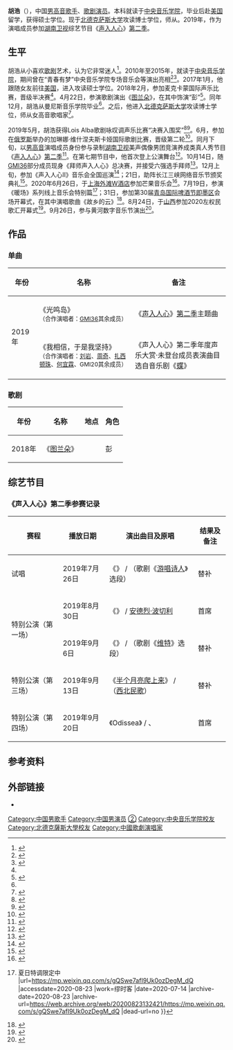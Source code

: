{{otheruses|胡浩}}
{{艺人
| 姓名 = 胡浩
| 类型 = 男艺人
| 图像 = 男高音胡浩.jpg
| 国籍 = {{PRC}}
| 民族 = 汉族
| 出生日期 = {{Birth date and age|1989|8|14}}
| 出生地点 = {{CHN}}
| 职业 = 歌手、歌剧演员
| 语言 = 汉语、英语、意大利语
| 教育程度 = 博士
| 母校 = [[中央音乐学院|中央音乐学院]]<br>{{link-en|曼尼斯音乐学院|Mannes School of Music}}<br>[[北德克萨斯大学|北德克萨斯大学]]
| 音乐类型 = [[古典音乐|古典]]、[[流行音乐|流行]]
| 出道地点 = {{USA}}<br>{{CHN}}
| 代表作 = 歌曲：《光鸣岛》<br>歌剧：《[[图兰朵|图兰朵]]》
| 经纪公司 = 芒果音乐
| 相关团体 = [[GMI36|GMI36]]
}}
'''胡浩'''（{{bd|1989年|8月14日||}}），中国[[男高音|男高音]][[歌手|歌手]]、[[歌剧演员|歌剧演员]]。本科就读于[[中央音乐学院|中央音乐学院]]，毕业后赴[[美国|美国]]留学，获得{{link-en|曼尼斯音乐学院|Mannes School of Music}}硕士学位。现于[[北德克萨斯大学|北德克萨斯大学]]攻读博士学位，师从{{link-en|露西妮·阿玛拉|Lucine Amara}}。2019年，作为演唱成员参加[[湖南卫视|湖南卫视]]综艺节目《[[声入人心|声入人心]]》[[声入人心_(第二季)|第二季]]。

== 生平 ==
胡浩从小喜欢[[歌剧|歌剧]]艺术，认为它非常迷人<ref name=A>{{cite news |author=久岛 |title=我在纽约学歌剧 |url=https://www.voachinese.com/a/chinese-students-ny-opear-dream-20190305/4815241.html |accessdate=2020-08-23 |work=美国之音 |date=2019-03-06 |archive-date=2020-07-23 |archive-url=https://web.archive.org/web/20200723184103/https://www.voachinese.com/a/chinese-students-ny-opear-dream-20190305/4815241.html |dead-url=no }}</ref>。2010年至2015年，就读于[[中央音乐学院|中央音乐学院]]，期间曾在“青春有梦”中央音乐学院专场音乐会等演出亮相<ref name=B>{{cite news |title=The McCammon Voice Competition Announces the 2018 McCammon Semi-finalists |url=https://myscena.org/newswire/mccammon-voice-competition-announces-2018-mccammon-semi-finalists/ |accessdate=2020-08-23 |work=La Scena Musicale |date=2018-02-23 |language=en |archive-date=2020-08-23 |archive-url=https://web.archive.org/web/20200823091411/https://myscena.org/newswire/mccammon-voice-competition-announces-2018-mccammon-semi-finalists/ |dead-url=no }}</ref><ref>{{cite web |title=国科大举办“青春有梦”中央音乐学院专场音乐会 |url=http://www.cas.ac.cn/wh/wmtd/201409/t20140929_4217371.shtml |website=中国科学院 |accessdate=2020-08-23 |date=2014-09-29 |archive-date=2020-08-23 |archive-url=https://web.archive.org/web/20200823091950/http://www.cas.ac.cn/wh/wmtd/201409/t20140929_4217371.shtml |dead-url=no }}</ref>。2017年1月，他跟随女友前往[[美国|美国]]，进入{{link-en|曼尼斯音乐学院|Mannes School of Music}}攻读硕士学位。2018年2月，参加麦克卡蒙国际声乐比赛，晋级半决赛<ref name=B/>。4月22日，参演{{link-en|卑尔根表演艺术中心|Bergen Performing Arts Center}}歌剧演出《[[图兰朵|图兰朵]]》，在其中饰演“彭”<ref>{{cite news |author=Jessica Wright |title=New Jersey Association of Verismo Opera Announces Cast to Perform in Debut of Turandot |url=http://www.englewoodnjnews.com/new-jersey-association-of-verismo-opera-announces-cast-to-perform-in-debut-of-turandot |accessdate=2020-08-23 |work=Englewood NJ News |date=2018-03-19 |language=en |archive-date=2020-08-23 |archive-url=https://web.archive.org/web/20200823173132/http://www.englewoodnjnews.com/new-jersey-association-of-verismo-opera-announces-cast-to-perform-in-debut-of-turandot |dead-url=no }}</ref>。同年12月，胡浩从曼尼斯音乐学院毕业<ref name=A/>。之后，他进入[[北德克萨斯大学|北德克萨斯大学]]攻读博士学位，师从女高音歌唱家{{link-en|露西妮·阿玛拉|Lucine Amara}}<ref>{{cite web |title=声声不息 · 不止古典 赵越、郭虹旭、何亮辰、胡浩 跨界美声专场音乐会 |url=http://www.mndxy.org/perform/performshow.aspx?id=1911113424 |website=闽南大戏院 |accessdate=2020-08-23 |archive-date=2020-08-23 |archive-url=https://web.archive.org/web/20200823091250/http://www.mndxy.org/perform/performshow.aspx?id=1911113424 |dead-url=no }}</ref>。

2019年5月，胡浩获得Lois Alba歌剧咏叹调声乐比赛“决赛入围奖”<ref>{{cite web |title=Our 2019 Finalists |url=http://soma-info.org/?page_id=6248 |website=Soma International Foundation Inc. |accessdate=2020-08-24 |language=en |archive-date=2020-08-24 |archive-url=https://web.archive.org/web/20200824033725/http://soma-info.org/?page_id=6248 |dead-url=no }}</ref><ref>{{cite web |title=2019 Finalist Award Winner : Hao Hu |url=http://soma-info.org/?page_id=6276 |website=Soma International Foundation Inc. |accessdate=2020-08-24 |language=en |archive-date=2020-08-24 |archive-url=https://web.archive.org/web/20200824022622/http://soma-info.org/?page_id=6276 |dead-url=no }}</ref>。6月，参加在[[俄罗斯|俄罗斯]]举办的加琳娜·维什涅夫斯卡娅国际歌剧比赛，晋级第二轮<ref>{{cite web |title=The I Round of the Galina Vishnevskaya International Opera Singers Competition finished on June 4 |url=http://en.opera-centre.ru/news/the-i-round-of-the-galina-vishnevskaya-international-opera-singers-competition-finished-on-june-4/ |website=Galina Vishnevskaya Opera Centre |accessdate=2020-08-23 |date=2019-06-04 |language=en |archive-date=2020-08-23 |archive-url=https://web.archive.org/web/20200823172857/http://en.opera-centre.ru/news/the-i-round-of-the-galina-vishnevskaya-international-opera-singers-competition-finished-on-june-4/ |dead-url=no }}</ref>。同月下旬，以[[男高音|男高音]]演唱成员身份参与录制[[湖南卫视|湖南卫视]]美声偶像男团竞演养成类真人秀节目《[[声入人心|声入人心]]》[[声入人心_(第二季)|第二季]]<ref>{{cite news |author=曾索狄 |title=身高185+还来自世界顶尖院校，《声入人心2》这次要学霸开会！ |url=http://www.shxwcb.com/289301.html |accessdate=2020-08-23 |work=周到上海 |date=2019-07-15 |archive-date=2020-08-23 |archive-url=https://web.archive.org/web/20200823132423/http://www.shxwcb.com/289301.html |dead-url=no }}</ref>。在第七期节目中，他首次登上公演舞台<ref>{{cite news |editor=sally |title=《声入人心》廖昌永张惠妹尚雯婕唱响舞台 周奇胡浩爆发实力 |url=http://zixun.hunantv.com/hntv/20190829/1629366697.html |accessdate=2020-08-23 |work=金鹰网 |date=2019-08-29 |archive-date=2020-08-23 |archive-url=https://web.archive.org/web/20200823172945/http://zixun.hunantv.com/hntv/20190829/1629366697.html |dead-url=no }}</ref>。10月14日，随[[GMI36|GMI36]]部分成员现身《拜师声入人心》总决赛，并接受六强选手拜师<ref>{{cite news |author=张力伟 |title=《拜师声入人心》在青举行 山东总决赛角出六强 |url=http://news.qingdaonews.com/qingdao/2019-10/14/content_20807456.htm |accessdate=2020-08-23 |work=青岛新闻网 |date=2019-10-14 |archive-date=2020-08-23 |archive-url=https://web.archive.org/web/20200823091900/http://news.qingdaonews.com/qingdao/2019-10/14/content_20807456.htm |dead-url=no }}</ref>。12月上旬，参加《声入人心II》音乐会全国巡演<ref>{{cite news |editor=sally |title=《声入人心II》巡演从长沙精彩开启 下一站重庆等你来看 |url=http://zixun.hunantv.com/hntv/20191205/1340218752.html |accessdate=2020-08-23 |work=金鹰网 |date=2019-12-05 |archive-date=2020-08-23 |archive-url=https://web.archive.org/web/20200823091755/http://zixun.hunantv.com/hntv/20191205/1340218752.html |dead-url=no }}</ref>；21日，助阵长江三峡网络音乐节颁奖典礼<ref>{{cite news |author1=余鸿 |author2=余军 |author3=谭卫高 |author4=胡克成 |title=2019年长江三峡网络音乐节颁奖典礼圆满举行 |url=http://sj.zhongxian.cbg.cn/2019/12/22/28779890.shtml |accessdate=2020-08-23 |work=忠县手机台 |date=2019-12-22 |archive-date=2020-08-23 |archive-url=https://web.archive.org/web/20200823090950/http://sj.zhongxian.cbg.cn/2019/12/22/28779890.shtml |dead-url=no }}</ref>。2020年6月26日，于[[上海外滩|上海外滩]][[W酒店|W酒店]]参加芒果音乐会<ref>{{cite news |editor=向阳 |title=冲破旅游业阴霾！阡鹿旅游芒果音乐会唱响未来的“我们” |url=http://www.xfrb.com.cn/article/wjcx-jd/16575287818172.html |accessdate=2020-08-23 |work=消费日报网 |date=2020-07-23 |archive-date=2020-08-23 |archive-url=https://web.archive.org/web/20200823092050/http://www.xfrb.com.cn/article/wjcx-jd/16575287818172.html |dead-url=no }}</ref>。7月19日，参演《暖场》系列线上音乐会特别篇<ref>{{cite news |title=暖场音乐会特别篇 {{!}} 夏日特调限定中 |url=https://mp.weixin.qq.com/s/gQSwe7afI9Uk0ozDegM_dQ |accessdate=2020-08-23 |work=缪时客 |date=2020-07-14 |archive-date=2020-08-23 |archive-url=https://web.archive.org/web/20200823132421/https://mp.weixin.qq.com/s/gQSwe7afI9Uk0ozDegM_dQ |dead-url=no }}</ref>；31日，参加第30届[[青岛国际啤酒节|青岛国际啤酒节]][[即墨区|即墨区]]会场开幕式，在其中演唱歌曲《故乡的云》<ref>{{cite news |author1=刘红 |author2=王磊 |title=赴即墨之约 与古城同醉！第30届青岛国际啤酒节即墨区会场启幕 |url=http://news.bandao.cn/a/393202.html |accessdate=2020-08-23 |work=半岛网 |date=2020-07-31 |archive-date=2020-08-23 |archive-url=https://web.archive.org/web/20200823091804/http://news.bandao.cn/a/393202.html |dead-url=no }}</ref>。8月24日，于[[山西省|山西]]参加2020左权民歌汇开幕式<ref>{{cite news |author1=张浩亮 |author2=杨洋 |title=2020左权民歌汇明日启幕，小编带你来探班！ |url=https://mp.weixin.qq.com/s/MoHYPLrxiPyUrDgmTs2LCA |accessdate=2020-08-24 |work=晋中新闻网 |date=2020-08-23 |archive-date=2020-08-24 |archive-url=https://web.archive.org/web/20200824061121/https://mp.weixin.qq.com/s/MoHYPLrxiPyUrDgmTs2LCA |dead-url=no }}</ref>。9月26日，参与黄河数字音乐节演出<ref>{{cite news |author=胡冬梅 |title=相约宁夏中卫 唱响黄河数字音乐节 |url=http://cn.chinadaily.com.cn/a/202009/27/WS5f6fe623a3101e7ce9726c81.html |accessdate=2020-10-02 |work=中国日报网 |date=2020-09-27 |archive-date=2020-10-02 |archive-url=https://web.archive.org/web/20201002013718/http://cn.chinadaily.com.cn/a/202009/27/WS5f6fe623a3101e7ce9726c81.html |dead-url=no }}</ref>。

== 作品 ==
=== 单曲 ===
{| class="wikitable"
|- align=center
! 年份
! 名称
! 备注
|-
|rowspan=2|2019年
|《光鸣岛》<br><small>（合作演唱者：[[GMI36|GMI36]]其余成员）</small>
|《[[声入人心|声入人心]]》[[声入人心_(第二季)|第二季]]主题曲
|-
|《我相信，于是我坚持》<br><small>（合作演唱者：[[刘岩_(音乐剧演员)|刘岩]]、[[周奇|周奇]]、[[扎西顿珠|扎西顿珠]]、[[何宜霖|何宜霖]]、GMI20其余成员）</small>
|《声入人心》第二季年度声乐大赏·未登台成员表演曲目<br>选自音乐剧《[[蝶_(音乐剧)|蝶]]》
|}

=== 歌剧 ===
{| class="wikitable"
|- align=center
! 年份
! 名称
! 地点
! 角色
|-
|2018年
|《[[图兰朵|图兰朵]]》
|{{link-en|卑尔根表演艺术中心|Bergen Performing Arts Center}}
|彭
|}

== 综艺节目 ==
=== 《声入人心》第二季参赛记录 ===
{|class=wikitable style=text-align:center
! 赛程
! 播放日期
! 演出曲目及原唱
! 结果及备注
|-
|试唱
|2019年7月26日
|《{{lang|it|{{le|柴堆上烈火熊熊|Di quella pira|Di quella pira}}}}》 / （歌剧《[[游唱诗人_(歌剧)|游唱诗人]]》选段）
|替补
|-
|rowspan=2|特别公演（第一场）
|2019年8月30日
|《{{lang|it|{{le|爱慕 (安德烈·波切利专辑)|Amore (Andrea Bocelli album)|Mi Manchi}}}}》 / [[安德烈·波切利|安德烈·波切利]]
|首席
|-
|2019年9月6日
|《{{lang|fr|Pourquoi me réveiller}}》 / （歌剧《[[维特_(歌剧)|维特]]》选段）
|替补
|-
|特别公演（第三场）
|2019年9月13日
|《[[半个月亮爬上来|半个月亮爬上来]]》 / （[[西北民歌|西北民歌]]）
|替补
|-
|特别公演（第四场）
|2019年9月20日
|《Odissea》 / {{link-en|马切洛·阿尔瓦雷兹|Marcelo Alvarez}}、{{link-en|萨尔瓦托雷·里契特拉|Salvatore Licitra}}
|首席
|}

== 参考资料 ==
{{reflist|2}}

== 外部链接 ==
*{{Sinaweibo|2275750403}}

{{声入人心}}

[[Category:中国男歌手|Category:中国男歌手]]
[[Category:中国男演员|Category:中国男演员]]
[[Category:声入人心成员|②]]
[[Category:中央音乐学院校友|Category:中央音乐学院校友]]
[[Category:北德克薩斯大學校友|Category:北德克薩斯大學校友]]
[[Category:中國歌劇演唱家|Category:中國歌劇演唱家]]
